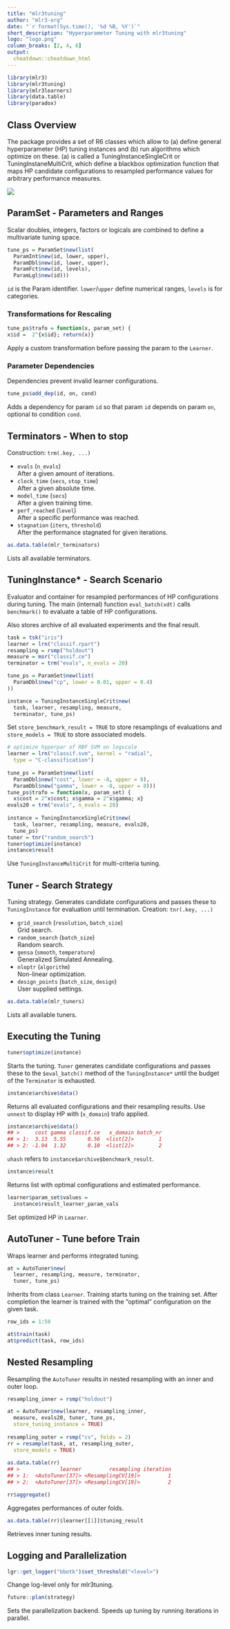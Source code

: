 ```yaml
---
title: "mlr3tuning"
author: "mlr3-org"
date: "`r format(Sys.time(), '%d %B, %Y')`"
short_description: "Hyperparameter Tuning with mlr3tuning"
logo: "logo.png"
column_breaks: [2, 4, 6]
output: 
  cheatdown::cheatdown_html
---
```


```r
library(mlr3)
library(mlr3tuning)
library(mlr3learners)
library(data.table)
library(paradox)
```

## Class Overview

The package provides a set of R6 classes which allow to (a) define general hyperparameter (HP) tuning instances and (b) run algorithms which optimize on these. 
(a) is called a TuningInstanceSingleCrit or TuningInstaneMultiCrit, which define a blackbox optimization function that maps HP candidate configurations to resampled performance values for arbitrary performance measures.

![](class_diagram.png)

## ParamSet - Parameters and Ranges

Scalar doubles, integers, factors or logicals are combined to define a multivariate tuning space.

```r
tune_ps = ParamSet$new(list(
  ParamInt$new(id, lower, upper),
  ParamDbl$new(id, lower, upper),
  ParamFct$new(id, levels),
  ParamLgl$new(id)))
```

`id` is the Param identifier. `lower`/`upper` define numerical ranges, `levels` is for categories.
							
							
### Transformations for Rescaling

```r
tune_ps$trafo = function(x, param_set) {
x$id =  2^{x$id}; return(x)}
```

Apply a custom transformation before passing the param to the `Learner`.
							
### Parameter Dependencies
							
Dependencies prevent invalid learner configurations.
							
```r
tune_ps$add_dep(id, on, cond)
```

Adds a dependency for param `id` so that param `id` depends on param `on`, optional to condition `cond`.

## Terminators - When to stop

Construction: `trm(.key, ...)`

* `evals` (`n_evals`)<br> After a given amount of iterations.
* `clock_time` (`secs`, `stop_time`)<br> After a given absolute time.
* `model_time` (`secs `)<br> After a given training time.
* `perf_reached` (`level`)<br> After a specific performance was reached.
* `stagnation` (`iters`, `threshold`)<br> After the performance stagnated for given iterations.

```r
as.data.table(mlr_terminators)
```

Lists all available terminators.

## TuningInstance* - Search Scenario

Evaluator and container for resampled performances of HP configurations during tuning.
The main (internal) function `eval_batch(xdt)` calls `benchmark()` to evaluate a table of HP configurations.

Also stores archive of all evaluated experiments and the final result.

```r
task = tsk("iris")
learner = lrn("classif.rpart")
resampling = rsmp("holdout")
measure = msr("classif.ce")
terminator = trm("evals", n_evals = 20)

tune_ps = ParamSet$new(list(
  ParamDbl$new("cp", lower = 0.01, upper = 0.4)
))
```

```r
instance = TuningInstanceSingleCrit$new(
  task, learner, resampling, measure,
  terminator, tune_ps)
```
Set `store_benchmark_result = TRUE` to store resamplings of evaluations and `store_models = TRUE` to store associated models.

```r
# optimize hyperpar of RBF SVM on logscale
learner = lrn("classif.svm", kernel = "radial",
  type = "C-classification")
    
tune_ps = ParamSet$new(list(
  ParamDbl$new("cost", lower = -8, upper = 8),
  ParamDbl$new("gamma", lower = -8, upper = 8)))
tune_ps$trafo = function(x, param_set) {
  x$cost = 2^x$cost; x$gamma = 2^x$gamma; x}
evals20 = trm("evals", n_evals = 20)
    
instance = TuningInstanceSingleCrit$new(
  task, learner, resampling, measure, evals20, 
  tune_ps)
tuner = tnr("random_search")
tuner$optimize(instance)
instance$result
```

Use `TuningInstanceMultiCrit` for multi-criteria tuning.

## Tuner - Search Strategy

Tuning strategy. 
Generates candidate configurations and passes these to `TuningInstance` for evaluation until termination.
Creation: `tnr(.key, ...)`

* `grid_search` (`resolution`, `batch_size`) <br> Grid search.
* `random_search` (`batch_size`) <br> Random search.
* `gensa` (`smooth`, `temperature`) <br> Generalized Simulated Annealing.
* `nloptr` (`algorithm`) <br> Non-linear optimization.
* `design_points` (`batch_size `, `design`) <br> User supplied settings.

```r
as.data.table(mlr_tuners)
```
Lists all available tuners.

## Executing the Tuning

```r
tuner$optimize(instance)
```

Starts the tuning. `Tuner` generates candidate configurations and passes these to the `$eval_batch()` method of the `TuningInstance*` until the budget of the `Terminator` is exhausted.

```r
instance$archive$data()
```

Returns all evaluated configurations and their resampling results.
Use `unnest` to display HP with (`x_domain`) trafo applied.
							
```r
instance$archive$data()
## >     cost gamma classif.ce   x_domain batch_nr
## > 1:  3.13  5.55       0.56  <list[2]>        1
## > 2: -1.94  1.32       0.10  <list[2]>        2
```

`uhash` refers to `instance$archive$benchmark_result`.

```r
instance$result
```

Returns list with optimal configurations and estimated performance.
							
```r
learner$param_set$values = 
  instance$result_learner_param_vals
```

Set optimized HP in `Learner`.

## AutoTuner - Tune before Train

Wraps learner and performs integrated tuning.
							
```r
at = AutoTuner$new(
  learner, resampling, measure, terminator, 
  tuner, tune_ps)
```

Inherits from class `Learner`.
Training starts tuning on the training set.
After completion the learner is trained with the "optimal" configuration on the given task.

```r
row_ids = 1:50
```

```r
at$train(task)
at$predict(task, row_ids)
```

## Nested Resampling

Resampling the `AutoTuner` results in nested resampling with an inner and outer loop.
							
```r
resampling_inner = rsmp("holdout")

at = AutoTuner$new(learner, resampling_inner, 
  measure, evals20, tuner, tune_ps,
  store_tuning_instance = TRUE) 
									
resampling_outer = rsmp("cv", folds = 2)
rr = resample(task, at, resampling_outer, 
  store_models = TRUE)
									
as.data.table(rr)
## >             learner         resampling iteration  
## > 1:  <AutoTuner[37]> <ResamplingCV[19]>         1
## > 2:  <AutoTuner[37]> <ResamplingCV[19]>         2
```

```r
rr$aggregate()
```

Aggregates performances of outer folds.
							
```r
as.data.table(rr)$learner[[1]]$tuning_result
```

Retrieves inner tuning results.

## Logging and Parallelization

```r
lgr::get_logger("bbotk")$set_threshold("<level>")
```

Change log-level only for mlr3tuning.

```r
future::plan(strategy)
```

Sets the parallelization backend.
Speeds up tuning by running iterations in parallel.
